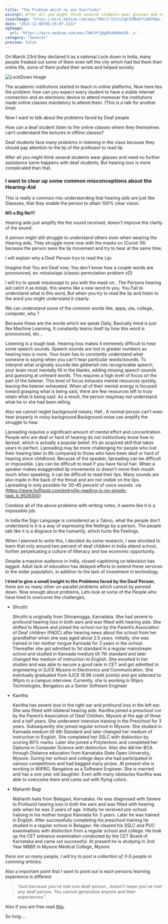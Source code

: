 ```yaml
---
title: "The Problem which no one Overlooks"
excerpt: After all you might think several students wear glasses and need no further assistance same happens with deaf students, But hearing loss is more complicated than that.
coverImage: "https://miro.medium.com/max/700/1*JCVtuTgk3YMb4F7JdH78bw.jpeg"
date: "2021-12-06T05:35:07.322Z"
ogImage:
  url: "https://miro.medium.com/max/700/0*jBgDKoR0AKa5R-_u"
category: "General"
preview: false
---
```


On March 23rd they declared it as a national Lock-down in India, many people freaked out some of them even left the city which had fed them their entire life, some of them pulled their wrists and helped society.

![LockDown Image](https://miro.medium.com/max/700/0*jBgDKoR0AKa5R-_u)

The academic institutions started to teach in online platforms, Now here lies the problem: how can you expect every student to have a stable internet connection and an electronic device to attend moreover the institutions made online classes mandatory to attend them. (This is a talk for another time)

Now I want to talk about the problems faced by Deaf people

How can a deaf student listen to the online classes where they themselves can’t understand the lectures in offline classes?

Deaf students face many problems in listening in the class because they should pay attention to the lip of the professor to read lip

After all you might think several students wear glasses and need no further assistance same happens with deaf students, But hearing loss is more complicated than that.

### I want to clear up some common misconceptions about the Hearing-Aid

This is really a common mis-understanding that hearing aids are just like Glassses, that they enable the person to attain 100% clear vision.

**NO a Big No!!!**

Hearing aids just amplify the the sound received, doesn’t improve the clarity of the sound.

A person might still struggle to understand others even when wearing the Hearing aids, They struggle more now with the masks on (Covid-19) because the person sees the lip movement and try to hear at the same time.

I will explain why a Deaf Person trys to read the Lip:

Imagine that You are Deaf now, You don’t know how a couple words are pronounced, ex: mississippi (classic permutation problem xD)

I will try to speak mississippi to you with the mask on , The Persons hearing aid catch it as misipi, this seems like a new word to you, You Fail to understand what is this word, But when you try to read the lip and listen to the word you might understand it clearly.

We can understand some of the common words like, appa, uta, college, computer, why ?

Because these are the words which we speak Daily, Basically mind is just like Machine Learning, It constantly learns itself by how this word is pronounced, etc…

Listening is a tough task. Hearing loss makes it extremely difficult to hear some speech sounds. Speech sounds are lost in greater numbers as hearing loss is more. Your brain has to constantly understand what someone is saying when you can’t hear particular words/sounds. To interpret what originally sounds like gibberish into recognizable speech, your brain must mentally fill in the blanks, adding missing speech sounds and guessing at unheard words. This requires a high level of focus on the part of the listener. This level of focus exhausts mental resources quickly, leaving the listener exhausted. When all of their mental energy is focused toward grasping what is being said, there are few resources left to truly retain what is being said. As a result, the person may/may not understand what he or she had been telling.

Also we cannot neglet background noises; Hell , A normal person can’t even hear properly in noisy background.Background noise can amplify the struggle to hear.

Lipreading requires a significant amount of mental effort and concentration. People who are deaf or hard of hearing do not instinctively know how to lipread, which is actually a popular belief. It’s an acquired skill that takes years to perfect. Lipreading may be more challenging for people who lost their hearing later in life compared to those who have been deaf or hard of hearing since childhood. Because of the speaker, lipreading can be difficult or impossible. Lips can be difficult to read if you have facial hair. When a speaker makes exaggerated lip movements or doesn’t move their mouth much when speaking, it can be difficult to read their lips. Many sounds are also made in the back of the throat and are not visible on the lips. Lipreading is only possible for 30–45 percent of voice sounds. via (<https://www.huffpost.com/entry/lip-reading-is-no-simple-task_b_9526300>)

Combine all of the above problems with writing notes, it seems like it is a impossible job.

In India the Sign Language is considered as a Taboo, what the people don’t understand is it is a way of expressing the feelings by a person, The people talk like it is a disgrace to the humanity, which hurts the Feelings.

When I planned to write this, I decided do some research, I was shocked to learn that only around two percent of deaf children in India attend school, further perpetuating a culture of illiteracy and low economic opportunity.

Despite a massive audience in India, closed-captioning on television has lagged. Adult lack of education has delayed efforts to extend these services to the wider population, in addition to the lack of investment in technology.

**I tried to give a small insight to the Problems faced by the Deaf Person**, there are so many other un-parallel problems which cannot by penned down. Now enough about problems, Lets look at some of the People who have tried to overcome the challenges,

- Shruthi

  Shruthi is originally from Shivamogga, Karnataka. She had severe to profound hearing loss in both ears and was fitted with hearing aids. She shifted to Mysore and joined the school run by the Parent’s Association of Deaf children (PADC) after hearing news about the school from her grandfather when she was aged about 2.5 years. Initially, she was trained in her mother tongue Kannada for 3 years in the school. Thereafter she got admitted to 1st standard in a regular mainstream school and studied in Kannada medium till 7th standard and later changed the medium of instruction to English. She excelled in her studies and was able to secure a good rank in CET and got admitted to engineering in SJCE Mysore in Electronics and Communication. She eventually graduated from SJCE (8.98 credit points) and got selected to Wipro in a campus interview. Currently, she is working in Wipro Technologies, Bengaluru as a Senior Software Engineer

- Kavitha

  Kavitha has severe loss in the right ear and profound loss in the left ear. She was fitted with bilateral hearing aids. Kavitha joined a preschool run by the Parent’s Association of Deaf Children, Mysore at the age of three and a half years. She underwent intensive training in the Preschool for 3 years. Subsequently she joined regular school in Mysore. She studied in Kannada medium till 4th Standard and later changed her medium of instruction to English. She completed her SSLC with distinction by scoring 80% marks. Later she joined a Polytechnic and completed her Diploma in Computer Science with distinction. Also she did her BCA through Distance education from Karnataka State Open University, Mysore. During her school and college days she had participated in various competitions and had bagged many prizes. At present she is working in WIPRO, Bangalore as a Software Engineer. She is married and has a one year old daughter. Even with many obstacles Kavitha was able to overcome them and came out with flying colors.

- Mahanth Bagi

  Mahanth hails from Belagavi, Karnataka. He was diagnosed with Severe to Profound hearing loss in both the ears and was fitted with hearing aids when he was 3 years of age. Initially he received pre-school training in his mother tongue Kannada for 3 years. Later he was trained in English. After successfully completing his preschool training he studied in a regular school in Belagavi. He cleared his SSLC and PUC examinations with distinction from a regular school and college. He took up the CET entrance examination conducted by the CET Board of Karnataka and came out successful. At present he is studying in 2nd Year MBBS in Mysore Medical College, Mysore

_there are so many people, I will try to post a collection of 3–5 people in comming articles._

Also a important point that I want to point out is each persons learning experience is different

> “Just because you’ve met one deaf person , doesn’t mean you’ve met any deaf person. You cannot generalize anyone and their experiences.”

Also if you are free read [this](https://medium.com/age-of-awareness/virtual-deaf-and-hard-of-hearing-education-f78e31c98f00).

So long….

